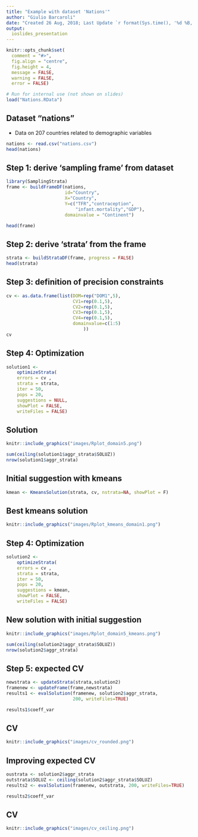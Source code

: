 ```yaml
---
title: "Example with dataset 'Nations'"
author: "Giulio Barcaroli"
date: "Created 26 Aug, 2018; Last Update `r format(Sys.time(), '%d %B, %Y')`"
output: 
  ioslides_presentation
---
```



```r
knitr::opts_chunk$set(
  comment = "#>",
  fig.align = "centre",
  fig.height = 4,
  message = FALSE,
  warning = FALSE,
  error = FALSE)

```

```r
# Run for internal use (not shown on slides)
load("Nations.RData")
```

## Dataset "nations"

- Data on 207 countries related to demographic variables


```r
nations <- read.csv("nations.csv")
head(nations)
```

## Step 1: derive 'sampling frame' from dataset

```r
library(SamplingStrata)
frame <- buildFrameDF(nations,
                      id="Country",
                      X="Country",
                      Y=c("TFR","contraception",
                          "infant.mortality","GDP"),
                      domainvalue = "Continent")

head(frame)
```

## Step 2: derive 'strata' from the frame

```r
strata <- buildStrataDF(frame, progress = FALSE)
head(strata)
```

## Step 3: definition of precision constraints

```r
cv <- as.data.frame(list(DOM=rep("DOM1",5),
                         CV1=rep(0.1,5),
                         CV2=rep(0.1,5),
                         CV3=rep(0.1,5),
                         CV4=rep(0.1,5),
                         domainvalue=c(1:5)
                             ))
cv
```

## Step 4: Optimization

```r
solution1 <-
	optimizeStrata(
	errors = cv , 
	strata = strata, 
	iter = 50, 
	pops = 20, 
	suggestions = NULL,
	showPlot = FALSE,
	writeFiles = FALSE)
```

## Solution

```r
knitr::include_graphics("images/Rplot_domain5.png")
```
```r
sum(ceiling(solution1$aggr_strata$SOLUZ))	
nrow(solution1$aggr_strata)	

```

## Initial suggestion with kmeans

```r
kmean <- KmeansSolution(strata, cv, nstrata=NA, showPlot = F)
```

## Best kmeans solution

```r
knitr::include_graphics("images/Rplot_kmeans_domain1.png")
```

## Step 4: Optimization

```r
solution2 <-
	optimizeStrata(
	errors = cv , 
	strata = strata, 
	iter = 50, 
	pops = 20, 
	suggestions = kmean,
	showPlot = FALSE,
	writeFiles = FALSE)
```

## New solution with initial suggestion

```r
knitr::include_graphics("images/Rplot_domain5_kmeans.png")
```
```r
sum(ceiling(solution2$aggr_strata$SOLUZ))	
nrow(solution2$aggr_strata)	
```

## Step 5: expected CV

```r
newstrata <- updateStrata(strata,solution2)
framenew <- updateFrame(frame,newstrata)
results1 <- evalSolution(framenew, solution2$aggr_strata, 
                         200, writeFiles=TRUE)
```
```r
results1$coeff_var
```

## CV

```r
knitr::include_graphics("images/cv_rounded.png")
```

## Improving expected CV

```r
oustrata <- solution2$aggr_strata
outstrata$SOLUZ <- ceiling(solution2$aggr_strata$SOLUZ)
results2 <- evalSolution(framenew, outstrata, 200, writeFiles=TRUE)
```
```r
results2$coeff_var
```

## CV

```r
knitr::include_graphics("images/cv_ceiling.png")
```
